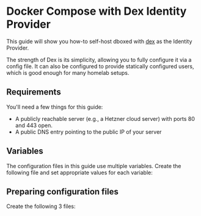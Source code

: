 # Docker Compose with Dex Identity Provider

This guide will show you how-to self-host dboxed with [dex](https://dexidp.io/) as the Identity Provider.

The strength of Dex is its simplicity, allowing you to fully configure it via a config file. It can also be configured
to provide statically configured users, which is good enough for many homelab setups.

## Requirements

You'll need a few things for this guide:

* A publicly reachable server (e.g., a Hetzner cloud server) with ports 80 and 443 open.
* A public DNS entry pointing to the public IP of your server

## Variables

The configuration files in this guide use multiple variables. Create the following file and set appropriate values
for each variable:


<DboxedEnv/>

## Preparing configuration files

Create the following 3 files:


<DexConfig/>

<DboxedServerConfig/>

<DockerComposeFile/>
